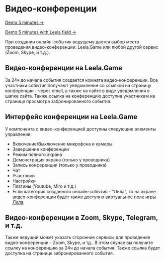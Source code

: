 
# Видео-конференции

[Demo 5 minutes &rarr;](/meet/demo)

[Demo 5 minutes with Leela field &rarr;](/meet/demo-leela)

При создании онлайн-события ведущему дается выбор места проведения видео-конференции: Leela.Game или любой другой сервис (Zoom, Skype, и т.д.).

## Видео-конференции на Leela.Game

За 24ч до начала события создается комната видео-конференции. Все участники события получают уведомление со ссылкой на страницу конференции - через email, а также на сайте в виде уведомления в шапке сайта. Также ссылка на конференцию доступна участникам на странице просмотра забронированного события.

## Интерфейс конференции на Leela.Game

У компонента с видео-конференцией доступны следующие элементы управления:

- Включение/Выключение микрофона и камеры
- Завершение конференции
- Режим полного экрана
- Демонстрация экрана (только у проводника)
- Запись конференции (только у проводника)
- Чат
- Участники
- Настройки
- Плагины (Youtube, Miro и т.д.)
- Если категория созданного онлайн-события - "Лила", то на экране видео-конференции будет также доступно [виртуальное поле игры Лила](/help/en/players/leela)

## Видео-конференции в Zoom, Skype, Telegram, и т.д.

Также ведущий может указать сторонние сервисы для проведения видео-конференции - Zoom, Skype, и тд.. В этом случае вы получите ссылку на конференцию за 24ч до начала события. Также ссылка будет доступна на странице забронированного события.

